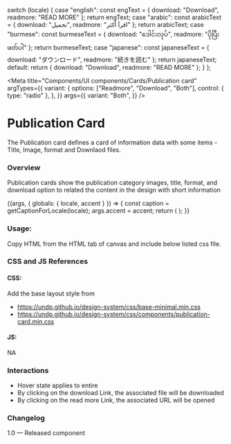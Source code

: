 
  switch (locale) {
    case "english":
      const engText = { download: "Download", readmore: "READ MORE" };
      return engText;
    case "arabic":
      const arabicText = { download: "تحميل", readmore: "اقرأ أكثر" };
      return arabicText;
    case "burmese":
      const burmeseText = { download: "ဒေါင်းလုပ်", readmore: "ပိုပြီးဖတ်ပါ" };
      return burmeseText;
    case "japanese":
      const japaneseText = { download: "ダウンロード", readmore: "続きを読む" };
      return japaneseText;
    default:
      return { download: "Download", readmore: "READ MORE" };
  }
};

<Meta
  title="Components/UI components/Cards/Publication card"
  argTypes={{
    variant: {
      options: ["Readmore", "Download", "Both"],
      control: { type: "radio" },
    },
  }}
  args={{
    variant: "Both",
  }}
/>

# Publication Card

The Publication card defines a card of information data with some items - Title, Image, format and Downlaod files.

### Overview

Publication cards show the publication category images, title, format, and download option to related the content in the design with short information

<Canvas>
  <Story name="Publication card">
    {(args, { globals: { locale, accent } }) => {
      const caption = getCaptionForLocale(locale);
      args.accent = accent;
      return (
        <PublicationCard
          download={caption.download}
          readmore={caption.readmore}
          image
          {...args}
        ></PublicationCard>
      );
    }}
  </Story>
</Canvas>

### Usage:

Copy HTML from the HTML tab of canvas and include below listed css file.

### CSS and JS References

#### CSS:

Add the base layout style from

- https://undp.github.io/design-system/css/base-minimal.min.css
- https://undp.github.io/design-system/css/components/publication-card.min.css

#### JS:

NA

### Interactions

- Hover state applies to entire
- By clicking on the download Link, the associated file will be downloaded
- By clicking on the read more Link, the associated URL will be opened

### Changelog

1.0 — Released component

